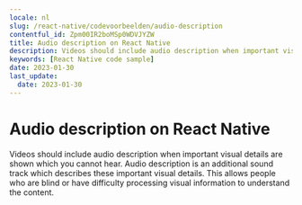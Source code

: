 ```yaml
---
locale: nl
slug: /react-native/codevoorbeelden/audio-description
contentful_id: Zpm00IR2boMSp0WDVJYZW
title: Audio description on React Native
description: Videos should include audio description when important visual details are shown which you cannot hear.
keywords: [React Native code sample]
date: 2023-01-30
last_update:
  date: 2023-01-30
---
```


# Audio description on React Native

Videos should include audio description when important visual details are shown which you cannot hear. Audio description is an additional sound track which describes these important visual details. This allows people who are blind or have difficulty processing visual information to understand the content.

<CodeSample id="media-audio-description" locale="nl" platform="react native"/>
